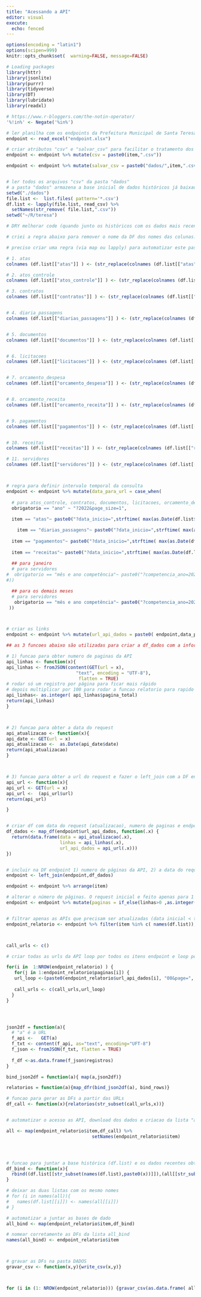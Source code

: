 ---
title: "Acessando a API"
editor: visual
execute:
  echo: fenced
---

```{r}
options(encoding = "latin1")
options(scipen=999)
knitr::opts_chunk$set(  warning=FALSE, message=FALSE)
```

```{r pacotes}
# Loading packages
library(httr)
library(jsonlite)
library(purrr)
library(tidyverse)
library(DT)
library(lubridate)
library(readxl)

```

```{r negate}
# https://www.r-bloggers.com/the-notin-operator/
'%!in%' <- Negate('%in%')
```

```{r importar_dados_e_delimitar_intervalo_temporal_das_consultas}

# ler planilha com os endpoints da Prefeitura Municipal de Santa Teresa - ES
endpoint <- read_excel("endpoint.xlsx")

# criar atributos "csv" e "salvar_csv" para facilitar o tratamento dos dados e posterior criação dos arquivos csv
endpoint <- endpoint %>% mutate(csv = paste0(item,".csv"))

endpoint <- endpoint %>% mutate(salvar_csv = paste0("dados/",item,".csv"))


# ler todos os arquivos "csv" da pasta "dados"
# a pasta "dados" armazena a base inicial de dados históricos já baixados e salvos.
setwd("./dados")
file.list <-  list.files( pattern='*.csv')
df.list <- lapply(file.list, read_csv) %>% 
  setNames(str_remove( file.list,".csv")) 
setwd("~/R/teresa")


```

```{r corrigir_nome_das_colunas}
# DRY melhorar code (quando junto os históricos com os dados mais recentes, o nome # das colunas é alterado para o padrão "nome da DF","nome da coluna", por exemplo: # "pagamentos.data", ou "receitas.valor)

# criei a regra abaixo para remover o nome da DF dos nomes das colunas. Assim,  "pagamentos.data" volta a ser "data"

# preciso criar uma regra (via map ou lapply) para automatizar este passo do tratamento dos dados. Enquanto isso, repito o procedimento para cada um dos itens da DF "endpoint".

# 1. atas
colnames (df.list[["atas"]] ) <- (str_replace(colnames (df.list[["atas"]]),paste0( "atas","."),""))

# 2. atos_controle
colnames (df.list[["atos_controle"]] ) <- (str_replace(colnames (df.list[["atos_controle"]]),paste0( "atos_controle","."),""))

# 3. contratos
colnames (df.list[["contratos"]] ) <- (str_replace(colnames (df.list[["contratos"]]),paste0( "contratos","."),""))


# 4. diaria_passagens
colnames (df.list[["diarias_passagens"]] ) <- (str_replace(colnames (df.list[["diarias_passagens"]]),paste0( "diarias_passagens","."),""))


# 5. documentos
colnames (df.list[["documentos"]] ) <- (str_replace(colnames (df.list[["documentos"]]),paste0( "documentos","."),""))


# 6. licitacoes
colnames (df.list[["licitacoes"]] ) <- (str_replace(colnames (df.list[["licitacoes"]]),paste0( "licitacoes","."),""))


# 7. orcamento_despesa
colnames (df.list[["orcamento_despesa"]] ) <- (str_replace(colnames (df.list[["orcamento_despesa"]]),paste0( "orcamento_despesa","."),""))


# 8. orcamento_receita
colnames (df.list[["orcamento_receita"]] ) <- (str_replace(colnames (df.list[["orcamento_receita"]]),paste0( "orcamento_receita","."),""))


# 9. pagamentos
colnames (df.list[["pagamentos"]] ) <- (str_replace(colnames (df.list[["pagamentos"]]),paste0( "pagamentos","."),""))


# 10. receitas
colnames (df.list[["receitas"]] ) <- (str_replace(colnames (df.list[["receitas"]]),paste0( "receitas","."),""))

# 11. servidores
colnames (df.list[["servidores"]] ) <- (str_replace(colnames (df.list[["servidores"]]),paste0( "servidores","."),""))




```

```{r endpoint}

# regra para definir intervalo temporal da consulta
endpoint <- endpoint %>% mutate(data_para_url = case_when(
  
  # para atos_controle, contratos, documentos, licitacoes, orcamento_despesa e orcamento_receita 
  obrigatorio == "ano" ~ "?2022&page_size=1",
  
  item == "atas"~ paste0("?data_inicio=",strftime( max(as.Date(df.list$atas$data)+days(1)),"%d/%m/%Y"),"&data_fim=",strftime( today(),"%d/%m/%Y"),"&page_size=1"),

    item == "diarias_passagens"~ paste0("?data_inicio=",strftime( max(as.Date(df.list$diarias_passagens$data)+days(1)),"%d/%m/%Y"),"&data_fim=",strftime( today(),"%d/%m/%Y"),"&page_size=1"),
  
  item == "pagamentos"~ paste0("?data_inicio=",strftime( max(as.Date(df.list$pagamentos$data)+days(1)),"%d/%m/%Y"),"&data_fim=",strftime( today(),"%d/%m/%Y"),"&page_size=1"),
  
  item == "receitas"~ paste0("?data_inicio=",strftime( max(as.Date(df.list$receitas$data)+days(1)),"%d/%m/%Y"),"&data_fim=",strftime( today(),"%d/%m/%Y"),"&page_size=1"),
  
  ## para janeiro
  # para servidores
#  obrigatorio == "mês e ano competência"~ paste0("?competencia_ano=2023&competencia_mes=1&page_size=1")
#))

  ## para os demais meses
  # para servidores
   obrigatorio == "mês e ano competência"~ paste0("?competencia_ano=2023&competencia_mes=",as.integer(max(df.list$servidores$competencia_mes))+1,"&page_size=1")
 ))



# criar os links 
endpoint <- endpoint %>% mutate(url_api_dados = paste0( endpoint,data_para_url))

```

```{r gerar_urls_da_api}


## as 3 funcoes abaixo são utilizadas para criar a df_dados com a informacao sobre 1) numero de páginas da API, 2) a data do request e 3) url do resquest

# 1) funcao para obter numero de paginas da API
api_linhas <- function(x){
api_linhas <- fromJSON(content(GET(url = x),
                          "text", encoding = "UTF-8"),
                           flatten = TRUE)
# rodar só um registro por página para ficar mais rápido
# depois multiplicar por 100 para rodar a funcao relatorio para rapido
api_linhas<- as.integer( api_linhas$pagina_total)
return(api_linhas)
}



# 2) funcao para obter a data do request
api_atualizacao <- function(x){
api_date <- GET(url = x)
api_atualizacao <-  as.Date(api_date$date)
return(api_atualizacao)
}



# 3) funcao para obter a url do request e fazer o left_join com a DF endpoint
api_url <- function(x){
api_url <- GET(url = x)
api_url <-  (api_url$url)
return(api_url)

}


# criar df com data do request (atualizacao), numero de paginas e endpoint
df_dados <- map_df(endpoint$url_api_dados, function(.x) {
  return(data.frame(data = api_atualizacao(.x), 
                    linhas = api_linhas(.x),
                    url_api_dados = api_url(.x)))
})


# incluir na DF endpoint 1) numero de páginas da API, 2) a data do request e 3) url do resquest 
endpoint <- left_join(endpoint,df_dados)

endpoint <- endpoint %>% arrange(item)

# alterar o número de páginas. O request inicial e feito apenas para 1 página. Assim o processo fica mais rápido. Contudo, para baixar os dados, transformo 1 página em 100.
endpoint <- endpoint %>% mutate(paginas = if_else(linhas>0 ,as.integer(linhas/100)+1,0))


# filtrar apenas as APIs que precisam ser atualizadas (data inicial < today() ou DF servidores com mês competência < mes atual ou todas com obrigatório == "ano")
endpoint_relatorio <- endpoint %>% filter(item %in% c( names(df.list)), paginas>0)



call_urls <- c()

# criar todas as urls da API loop por todos os itens endpoint e loop por todas as página de cada item

for(i in  1:NROW(endpoint_relatorio) ) {                                             
   for(j in 1:endpoint_relatorio$paginas[i]) {                                           
   url_loop <-(paste0(endpoint_relatorio$url_api_dados[i], "00&page=", j))  
   
   call_urls <- c(call_urls,url_loop)
  }
}





```

```{r baixar_dados_da_api_delimitados_por_endpoint_relatorio_e_criar_lista_ALL}




json2df = function(a){ 
  # "a" é a URL
  f_api <-   GET(a)
  f_txt <- content(f_api, as="text", encoding="UFT-8")
  f_json <- fromJSON(f_txt, flatten = TRUE)
 
  f_df <-as.data.frame(f_json$registros) 
}

bind_json2df = function(a){ map(a,json2df)}

relatorios = function(a){map_dfr(bind_json2df(a), bind_rows)}

# funcao para gerar as DFs a partir das URLs
df_call <- function(x){relatorios(str_subset(call_urls,x))} 


# automatizar o acesso as API, download dos dados e criacao da lista "all" com todas as DFs pre-selecionadas em endpoint_relatorio$item

all <- map(endpoint_relatorio$item,df_call) %>% 
                                setNames(endpoint_relatorio$item)





```

```{r atualizar_dfs_e_salvar_arquivos}

# funcao para juntar a base histórica (df.list) e os dados recentes obtivos via api (all)
df_bind <- function(x){
  rbind((df.list[[str_subset(names(df.list),paste0(x))]]),(all[[str_subset(names(all),x)]])) %>% unique()
}

# deixar as duas listas com os mesmo nomes
# for (i in names(all)){
#   names(df.list[[i]]) <- names(all[[i]])
# }

# automatizar a juntar as bases de dado
all_bind <- map(endpoint_relatorio$item,df_bind)

# nomear corretamente as DFs da lista all_bind
names(all_bind) <- endpoint_relatorio$item



# gravar as DFs na pasta DADOS
gravar_csv <- function(x,y){write_csv(x,y)}



for (i in (1: NROW(endpoint_relatorio))) {gravar_csv(as.data.frame( all_bind[i]), endpoint_relatorio$salvar_csv[i])}%>% unique()





```
